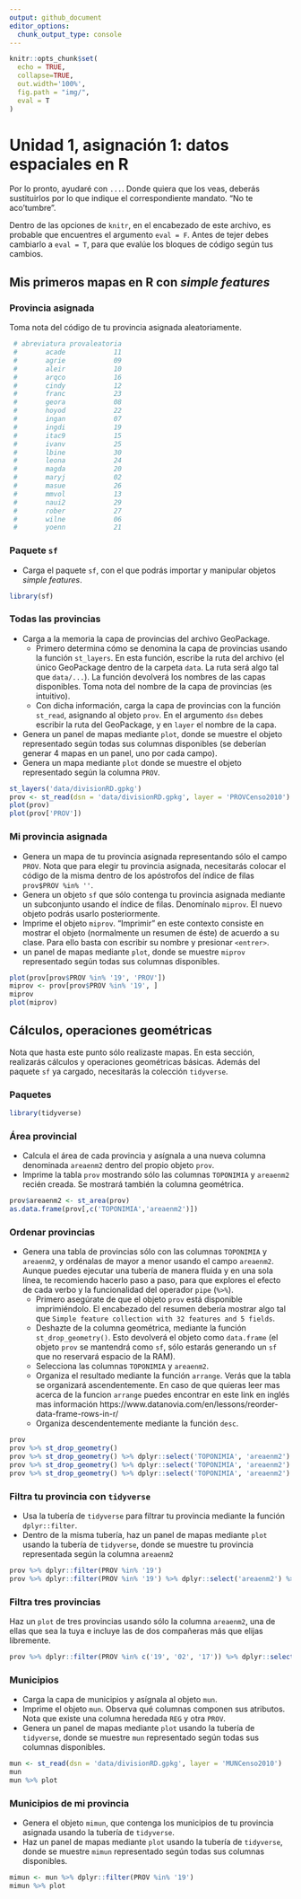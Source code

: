 ```yaml
---
output: github_document
editor_options: 
  chunk_output_type: console
---
```


```r
knitr::opts_chunk$set(
  echo = TRUE,
  collapse=TRUE,
  out.width='100%',
  fig.path = "img/",
  eval = T
)
```

# Unidad 1, asignación 1: datos espaciales en R

Por lo pronto, ayudaré con `...`. Donde quiera que los veas, deberás sustituirlos por lo que indique el correspondiente mandato. "No te aco'tumbre".

Dentro de las opciones de `knitr`, en el encabezado de este archivo, es probable que encuentres el argumento `eval = F`. Antes de tejer debes cambiarlo a `eval = T`, para que evalúe los bloques de código según tus cambios.

## Mis primeros mapas en R con *simple features*

### Provincia asignada

Toma nota del código de tu provincia asignada aleatoriamente.

```r
 # abreviatura provaleatoria
 #       acade            11
 #       agrie            09
 #       aleir            10
 #       arqco            16
 #       cindy            12
 #       franc            23
 #       geora            08
 #       hoyod            22
 #       ingan            07
 #       ingdi            19
 #       itac9            15
 #       ivanv            25
 #       lbine            30
 #       leona            24
 #       magda            20
 #       maryj            02
 #       masue            26
 #       mmvol            13
 #       naui2            29
 #       rober            27
 #       wilne            06
 #       yoenn            21
```


### Paquete `sf`

* Carga el paquete `sf`, con el que podrás importar y manipular objetos *simple features*.

```r
library(sf)
```

### Todas las provincias

* Carga a la memoria la capa de provincias del archivo GeoPackage.
    * Primero determina cómo se denomina la capa de provincias usando la función `st_layers`. En esta función, escribe la ruta del archivo (el único GeoPackage dentro de la carpeta `data`. La ruta será algo tal que `data/...`). La función devolverá los nombres de las capas disponibles. Toma nota del nombre de la capa de provincias (es intuitivo).
    * Con dicha información, carga la capa de provincias con la función `st_read`, asignando al objeto `prov`. En el argumento `dsn` debes escribir la ruta del GeoPackage, y en `layer` el nombre de la capa.
* Genera un panel de mapas mediante `plot`, donde se muestre el objeto representado según todas sus columnas disponibles (se deberían generar 4 mapas en un panel, uno por cada campo).
* Genera un mapa mediante `plot` donde se muestre el objeto representado según la columna `PROV`.

```r
st_layers('data/divisionRD.gpkg')
prov <- st_read(dsn = 'data/divisionRD.gpkg', layer = 'PROVCenso2010')
plot(prov)
plot(prov['PROV'])
```

### Mi provincia asignada

* Genera un mapa de tu provincia asignada representando sólo el campo `PROV`. Nota que para elegir tu provincia asignada, necesitarás colocar el código de la misma dentro de los apóstrofos del índice de filas `prov$PROV %in% ''`.
* Genera un objeto `sf` que sólo contenga tu provincia asignada mediante un subconjunto usando el índice de filas. Denomínalo `miprov`. El nuevo objeto podrás usarlo posteriormente.
* Imprime el objeto `miprov`. "Imprimir" en este contexto consiste en mostrar el objeto (normalmente un resumen de éste) de acuerdo a su clase. Para ello basta con escribir su nombre y presionar `<entrer>`.
* un panel de mapas mediante `plot`, donde se muestre `miprov` representado según todas sus columnas disponibles.


```r
plot(prov[prov$PROV %in% '19', 'PROV'])
miprov <- prov[prov$PROV %in% '19', ]
miprov
plot(miprov)
```

## Cálculos, operaciones geométricas

Nota que hasta este punto sólo realizaste mapas. En esta sección, realizarás cálculos y operaciones geométricas básicas. Además del paquete `sf` ya cargado, necesitarás la colección `tidyverse`.

### Paquetes

```r
library(tidyverse)
```

### Área provincial

* Calcula el área de cada provincia y asígnala a una nueva columna denominada `areaenm2` dentro del propio objeto  `prov`.
* Imprime la tabla `prov` mostrando sólo las columnas `TOPONIMIA` y `areaenm2` recién creada. Se mostrará también la columna geométrica.

```r
prov$areaenm2 <- st_area(prov)
as.data.frame(prov[,c('TOPONIMIA','areaenm2')])
```

### Ordenar provincias

* Genera una tabla de provincias sólo con las columnas `TOPONIMIA` y `areaenm2`, y ordénalas de mayor a menor usando el campo `areaenm2`. Aunque puedes ejecutar una tubería de manera fluida y en una sola línea, te recomiendo hacerlo paso a paso, para que explores el efecto de cada verbo y la funcionalidad del operador `pipe` (` %>% `).
    * Primero asegúrate de que el objeto `prov` está disponible imprimiéndolo. El encabezado del resumen debería mostrar algo tal que  `Simple feature collection with 32 features and 5 fields`.
    * Deshazte de la columna geométrica, mediante la función `st_drop_geometry()`. Esto devolverá el objeto como `data.frame` (el objeto `prov` se mantendrá como `sf`, sólo estarás generando un `sf` que no reservará espacio de la RAM).
    * Selecciona las columnas `TOPONIMIA` y `areaenm2`.
    * Organiza el resultado mediante la función `arrange`. Verás que la tabla se organizará ascendentemente.
    En caso de que quieras leer mas acerca de la funcion `arrange` puedes encontrar en este link en inglés mas información https://www.datanovia.com/en/lessons/reorder-data-frame-rows-in-r/
    * Organiza descendentemente mediante la función `desc`.

```r
prov
prov %>% st_drop_geometry()
prov %>% st_drop_geometry() %>% dplyr::select('TOPONIMIA', 'areaenm2')
prov %>% st_drop_geometry() %>% dplyr::select('TOPONIMIA', 'areaenm2') %>% arrange(prov$areaenm2)
prov %>% st_drop_geometry() %>% dplyr::select('TOPONIMIA', 'areaenm2') %>% arrange(desc(prov$areaenm2))
```

### Filtra tu provincia con `tidyverse`

* Usa la tubería de `tidyverse` para filtrar tu provincia mediante la función `dplyr::filter`.
* Dentro de la misma tubería, haz un panel de mapas mediante `plot` usando la tubería de `tidyverse`, donde se muestre tu provincia representada según la columna `areaenm2`

```r
prov %>% dplyr::filter(PROV %in% '19')
prov %>% dplyr::filter(PROV %in% '19') %>% dplyr::select('areaenm2') %>% plot
```

### Filtra tres provincias

Haz un `plot` de tres provincias usando sólo la columna `areaenm2`, una de ellas que sea la tuya e incluye las de dos compañeras más que elijas libremente.

```r
prov %>% dplyr::filter(PROV %in% c('19', '02', '17')) %>% dplyr::select('areaenm2') %>% plot
```

### Municipios

* Carga la capa de municipios y asígnala al objeto `mun`.
* Imprime el objeto `mun`. Observa qué columnas componen sus atributos. Nota que existe una columna heredada `REG` y otra `PROV`.
* Genera un panel de mapas mediante `plot` usando la tubería de `tidyverse`, donde se muestre `mun` representado según todas sus columnas disponibles.

```r
mun <- st_read(dsn = 'data/divisionRD.gpkg', layer = 'MUNCenso2010')
mun
mun %>% plot
```

### Municipios de mi provincia

* Genera el objeto `mimun`, que contenga los municipios de tu provincia asignada usando la tubería de `tidyverse`.
* Haz un panel de mapas mediante `plot` usando la tubería de `tidyverse`, donde se muestre `mimun` representado según todas sus columnas disponibles.

```r
mimun <- mun %>% dplyr::filter(PROV %in% '19')
mimun %>% plot
```

